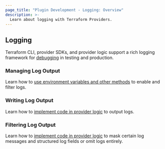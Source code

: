 ```yaml
---
page_title: "Plugin Development - Logging: Overview"
description: >-
  Learn about logging with Terraform Providers.
---
```


## Logging

Terraform CLI, provider SDKs, and provider logic support a rich logging framework for [debugging](/plugin/debugging) in testing and production.

### Managing Log Output

Learn how to [use environment variables and other methods](/plugin/log/managing) to enable and filter logs.

### Writing Log Output

Learn how to [implement code in provider logic](/plugin/log/writing) to output logs.

### Filtering Log Output

Learn how to [implement code in provider logic](/plugin/log/filter) to mask certain log messages and structured log fields or omit logs entirely.
